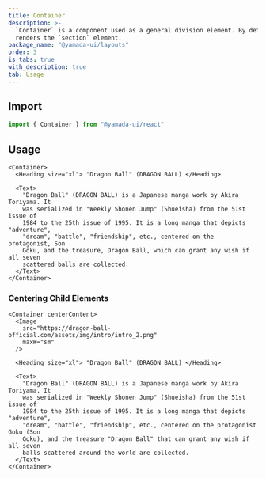 ```yaml
---
title: Container
description: >-
  `Container` is a component used as a general division element. By default, it
  renders the `section` element.
package_name: "@yamada-ui/layouts"
order: 3
is_tabs: true
with_description: true
tab: Usage
---
```


## Import

```ts
import { Container } from "@yamada-ui/react"
```

## Usage

```tsx
<Container>
  <Heading size="xl"> "Dragon Ball" (DRAGON BALL) </Heading>

  <Text>
    "Dragon Ball" (DRAGON BALL) is a Japanese manga work by Akira Toriyama. It
    was serialized in "Weekly Shonen Jump" (Shueisha) from the 51st issue of
    1984 to the 25th issue of 1995. It is a long manga that depicts "adventure",
    "dream", "battle", "friendship", etc., centered on the protagonist, Son
    Goku, and the treasure, Dragon Ball, which can grant any wish if all seven
    scattered balls are collected.
  </Text>
</Container>
```

### Centering Child Elements

```tsx
<Container centerContent>
  <Image
    src="https://dragon-ball-official.com/assets/img/intro/intro_2.png"
    maxW="sm"
  />

  <Heading size="xl"> "Dragon Ball" (DRAGON BALL) </Heading>

  <Text>
    "Dragon Ball" (DRAGON BALL) is a Japanese manga work by Akira Toriyama. It
    was serialized in "Weekly Shonen Jump" (Shueisha) from the 51st issue of
    1984 to the 25th issue of 1995. It is a long manga that depicts "adventure",
    "dream", "battle", "friendship", etc., centered on the protagonist Goku (Son
    Goku), and the treasure "Dragon Ball" that can grant any wish if all seven
    balls scattered around the world are collected.
  </Text>
</Container>
```
